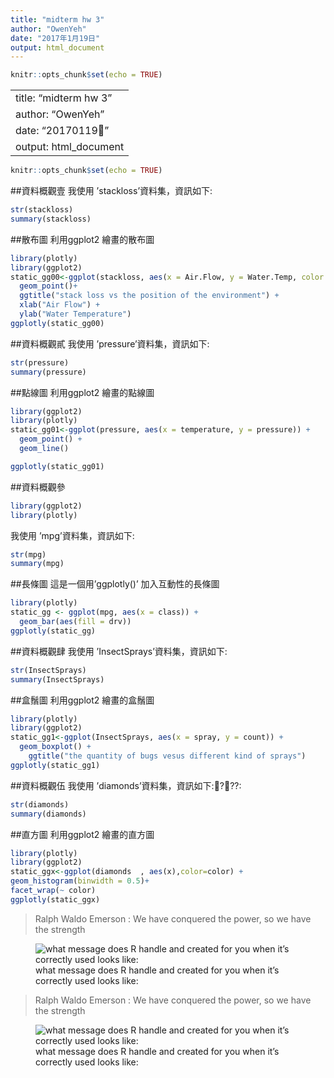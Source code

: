 ```yaml
---
title: "midterm hw 3"
author: "OwenYeh"
date: "2017年1月19日"
output: html_document
---
```


```r
knitr::opts_chunk$set(echo = TRUE)
```
---
title: "midterm hw 3"
author: "OwenYeh"
date: "20170119"
output: html_document
---

```r
knitr::opts_chunk$set(echo = TRUE)
```
##資料概觀壹
我使用 'stackloss'資料集，資訊如下:
```r
str(stackloss)
summary(stackloss)
```
##散布圖
利用ggplot2 繪畫的散布圖
```r
library(plotly)
library(ggplot2)
static_gg00<-ggplot(stackloss, aes(x = Air.Flow, y = Water.Temp, color = stack.loss)) +
  geom_point()+
  ggtitle("stack loss vs the position of the environment") +
  xlab("Air Flow") +
  ylab("Water Temperature")
ggplotly(static_gg00)

```










##資料概觀貳
我使用 'pressure'資料集，資訊如下:
```r
str(pressure)
summary(pressure)
```
##點線圖
利用ggplot2 繪畫的點線圖
```r
library(ggplot2)
library(plotly)
static_gg01<-ggplot(pressure, aes(x = temperature, y = pressure)) + 
  geom_point() +
  geom_line()

ggplotly(static_gg01)
```





##資料概觀參

```r
library(ggplot2)
library(plotly)
```

我使用 'mpg'資料集，資訊如下:
```r
str(mpg)
summary(mpg)
```
##長條圖
這是一個用'ggplotly()' 加入互動性的長條圖

```r
library(plotly)
static_gg <- ggplot(mpg, aes(x = class)) +
  geom_bar(aes(fill = drv))
ggplotly(static_gg)
```

##資料概觀肆
我使用 'InsectSprays'資料集，資訊如下:
```r
str(InsectSprays)
summary(InsectSprays)
```
##盒鬚圖
利用ggplot2 繪畫的盒鬚圖
```r
library(plotly)
library(ggplot2)
static_gg1<-ggplot(InsectSprays, aes(x = spray, y = count)) +
  geom_boxplot() +
    ggtitle("the quantity of bugs vesus different kind of sprays")
ggplotly(static_gg1)
``` 

##資料概觀伍
我使用 'diamonds'資料集，資訊如下:???:
```r
str(diamonds)
summary(diamonds)
```
##直方圖
利用ggplot2 繪畫的直方圖
```r
library(plotly)
library(ggplot2)
static_ggx<-ggplot(diamonds  , aes(x),color=color) +
geom_histogram(binwidth = 0.5)+
facet_wrap(~ color)
ggplotly(static_ggx)
```



> Ralph Waldo Emerson : We have conquered the power, so we have the strength

![what message does R handle and created for you when it's correctly used looks like:](http://www.migflug.com/jetflights/wp-content/uploads/2015/03/reditt-com-mig-25-foxbat.jpg)




> Ralph Waldo Emerson : We have conquered the power, so we have the strength

![what message does R handle and created for you when it's correctly used looks like:](http://www.migflug.com/jetflights/wp-content/uploads/2015/03/reditt-com-mig-25-foxbat.jpg)
